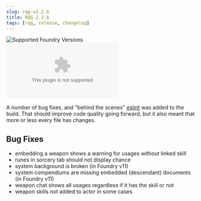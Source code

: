 ```yaml
---
slug: rqg-v2.2.6
title: RQG 2.2.6
tags: [rqg, release, changelog]
---
```


![Supported Foundry Versions](https://img.shields.io/endpoint?url=https://foundryshields.com/version?url=https://github.com/sun-dragon-cult/fvtt-system-rqg/releases/download/v2.2.6/system.json)
![Download Count](https://img.shields.io/github/downloads/sun-dragon-cult/fvtt-system-rqg/v2.2.6/rqg.zip)

A number of bug fixes, and "behind the scenes" [eslint](https://eslint.org/) was added to the build.
That should improve code quality going forward, but it also meant that more or less every file has
changes.

## Bug Fixes

- embedding a weapon shows a warning for usages without linked skill
  <GithubIssue issue="591" repo="fvtt-system-rqg" />
- runes in sorcery tab should not display chance <GithubIssue issue="586" repo="fvtt-system-rqg" />
- system background is broken (in Foundry v11) <GithubIssue issue="579" repo="fvtt-system-rqg" />
- system compendiums are missing embedded (descendant) documents (in Foundry v11)
  <GithubIssue issue="588" repo="fvtt-system-rqg" />
- weapon chat shows all usages regardless if it has the skill or not
  <GithubIssue issue="590" repo="fvtt-system-rqg" />
- weapon skills not added to actor in some cases <GithubIssue issue="589" repo="fvtt-system-rqg" />
